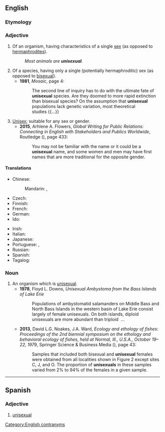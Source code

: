 ==English==
{{wikipedia}}

===Etymology===
{{prefix|en|uni|sexual}}

===Adjective===
{{en-adj|-}}

# Of an organism, having characteristics of a single [[sex]] (as opposed to [[hermaphrodite]]s).
#: ''Most animals are '''unisexual'''.''
# Of a species, having only a single (potentially hermaphroditic) sex (as opposed to [[bisexual]]).
#* '''1981''', ''Mosaic'', page 4:
#*: The second line of inquiry has to do with the ultimate fate of '''unisexual''' species. Are they doomed to more rapid extinction than bisexual species? On the assumption that '''unisexual''' populations lack genetic variation, most theoretical studies&nbsp;{{...}}
# [[unisex|Unisex]]; suitable for any sex or gender.
#* '''2015''', Arhlene A. Flowers, ''Global Writing for Public Relations: Connecting in English with Stakeholders and Publics Worldwide'', Routledge ({{ISBN|9781317683872}}), page 433:
#*: You may not be familiar with the name or it could be a '''unisexual''' name, and some women and men may have first names that are more traditional for the opposite  gender.

====Translations====
{{trans-top|having characteristics of a single sex}}
* Chinese:
*: Mandarin: {{t+|cmn|單性|alt=單性的|sc=Hani}}, {{t+|cmn|单性|tr=dānxìng de|alt=单性的|sc=Hani}}
* Czech: {{t|cs|nedokonalý|m}}
* Finnish: {{t+|fi|yksineuvoinen}}
* French: {{t+|fr|unisexe}}
* German: {{t|de|eingeschlechtlich}}
* Ido: {{t|io|unsexua}}
{{trans-mid}}
* Irish: {{t|ga|aonghnéasach}}
* Italian: {{t|it|unisessuale}}
* Japanese: {{t+|ja|単性|tr=たんせいの, tansei no|alt=単性の|sc=Jpan}}
* Portuguese: {{t+|pt|unissexuado}}, {{t+|pt|unissexual}}
* Russian: {{t+|ru|однопо́лый}}
* Spanish: {{t|es|unisexual}} {{qualifier|biol.}}
* Tagalog: {{t|tl|sansariin}}
{{trans-bottom}}

===Noun===
{{en-noun}}

# An organism which is [[#Adjective|unisexual]].
#* '''1978''', Floyd L. Downs, ''Unisexual Ambystoma from the Bass Islands of Lake Erie''
#*: Populations of ambystomatid salamanders on Middle Bass and North Bass Islands in the western basin of Lake Erie consist largely of female  unisexuals. On both islands, diploid unisexuals are more abundant than triploid &nbsp;...
#* '''2013''', David L.G. Noakes, J.A. Ward, ''Ecology and ethology of fishes: Proceedings of the 2nd biennial symposium on the ethology and behavioral ecology of fishes, held at Normal, Ill., U.S.A., October 19–22, 1979'', Springer Science & Business Media ({{ISBN|9789401713412}}), page 43:
#*: Samples that included both bisexual and '''unisexual''' females were obtained from all localities shown in Figure 2 except sites C, J, and O. The proportion of '''unisexuals''' in these samples varied from 2% to 94% of the females in a given sample.

[[Category:English contranyms]]

----

==Spanish==

===Adjective===
{{es-adj-old|pl=unisexuales}}

# [[#English|unisexual]]